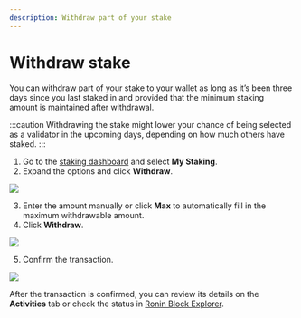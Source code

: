 ```yaml
---
description: Withdraw part of your stake
---
```


# Withdraw stake
You can withdraw part of your stake to your wallet as long as it’s been
three days since you last staked in and provided that the minimum staking
amount is maintained after withdrawal.

:::caution
Withdrawing the stake might lower your chance of being selected
as a validator in the upcoming days, depending on how much others
have staked.
:::

1. Go to the [staking dashboard](https://saigon-staking.roninchain.com/) and select **My Staking**.
2. Expand the options and click **Withdraw**.

<img src={stepOne} width={480} />

3. Enter the amount manually or click **Max** to automatically 
fill in the maximum withdrawable amount.
4. Click **Withdraw**.

<img src={stepTwo} width={416} />

5. Confirm the transaction.

<img src={confirmTransaction} width={375} />

After the transaction is confirmed, you can review its details on the
**Activities** tab or check the status in [Ronin Block Explorer](https://saigon-explorer.roninchain.com/).
